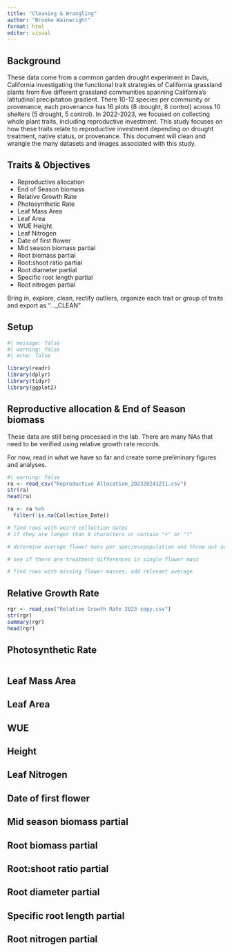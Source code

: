 ```yaml
---
title: "Cleaning & Wrangling"
author: "Brooke Wainwright"
format: html
editor: visual
---
```


## Background

These data come from a common garden drought experiment in Davis, California investigating the functional trait strategies of California grassland plants from five different grassland communities spanning California's latitudinal precipitation gradient. There 10-12 species per community or provenance, each provenance has 16 plots (8 drought, 8 control) across 10 shelters (5 drought, 5 control). In 2022-2023, we focused on collecting whole plant traits, including reproductive investment. This study focuses on how these traits relate to reproductive investment depending on drought treatment, native status, or provenance. This document will clean and wrangle the many datasets and images associated with this study.

## Traits & Objectives

- Reproductive allocation 
- End of Season biomass 
- Relative Growth Rate 
- Photosynthetic Rate 
- Leaf Mass Area 
- Leaf Area 
- WUE Height 
- Leaf Nitrogen 
- Date of first flower 
- Mid season biomass partial 
- Root biomass partial 
- Root:shoot ratio partial 
- Root diameter partial 
- Specific root length partial 
- Root nitrogen partial

Bring in, explore, clean, rectify outliers, organize each trait or group of traits and export as "...\_CLEAN"

## Setup

```r
#| message: false
#| warning: false
#| echo: false

library(readr)
library(dplyr)
library(tidyr)
library(ggplot2)
```

## Reproductive allocation & End of Season biomass

These data are still being processed in the lab. There are many NAs that need to be verified using relative growth rate records.

For now, read in what we have so far and create some preliminary figures and analyses.

```r
#| warning: false
ra <- read_csv("Reproductive Allocation_202320241211.csv")
str(ra)
head(ra)

ra <- ra %>% 
  filter(!is.na(Collection_Date))

# find rows with weird collection dates
# if they are longer than 8 characters or contain "+" or "?"

# determine average flower mass per speciesxpopulation and throw out outliers

# see if there are treatment differences in single flower mass

# find rows with missing flower masses, add relevant average


```

## Relative Growth Rate

```r
rgr <- read_csv("Relative Growth Rate 2023 copy.csv")
str(rgr)
summary(rgr)
head(rgr)

```

## Photosynthetic Rate

```r



```


## Leaf Mass Area

## Leaf Area

## WUE

## Height

## Leaf Nitrogen

## Date of first flower

## Mid season biomass partial

## Root biomass partial

## Root:shoot ratio partial

## Root diameter partial

## Specific root length partial

## Root nitrogen partial
